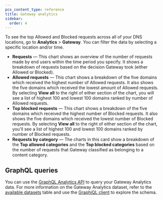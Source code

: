 ```yaml
---
pcx_content_type: reference
title: Gateway analytics
sidebar:
  order: 4
---
```


To see the top Allowed and Blocked requests across all of your DNS locations, go to **Analytics** > **Gateway**. You can filter the data by selecting a specific location and/or time.

- **Requests** — This chart shows an overview of the number of requests made by end users within the time period you specify. It shows a breakdown of requests based on the decision Gateway took (either Allowed or Blocked).
- **Allowed requests** — This chart shows a breakdown of the five domains which received the highest number of Allowed requests. It also shows the five domains which received the lowest amount of Allowed requests. By selecting **View all** to the right of either section of the chart, you will see a list of highest 100 and lowest 100 domains ranked by number of Allowed requests.
- **Top blocked requests** — This chart shows a breakdown of the five domains which received the highest number of Blocked requests. It also shows the five domains which received the lowest number of Blocked requests. By selecting **View all** to the right of either section of the chart, you'll see a list of highest 100 and lowest 100 domains ranked by number of Blocked requests.
- **Requests by category** — The charts in this card show a breakdown of the **Top allowed categories** and the **Top blocked categories** based on the number of requests that Gateway classified as belonging to a content category.

## GraphQL queries

You can use the [GraphQL Analytics API](/analytics/graphql-api/) to query your Gateway Analytics data. For more information on the Gateway Analytics dataset, refer to the [available datasets](/analytics/graphql-api/features/data-sets/) table and use the [GraphiQL client](/analytics/graphql-api/getting-started/explore-graphql-schema/) to explore the schema.
